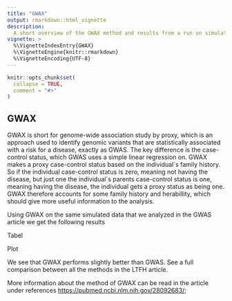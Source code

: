 ```yaml
---
title: "GWAX"
output: rmarkdown::html_vignette
description:
  A short overview of the GWAX method and results from a run on simulated 100.000x100.000 dataset.
vignette: >
  %\VignetteIndexEntry{GWAX}
  %\VignetteEngine{knitr::rmarkdown}
  %\VignetteEncoding{UTF-8}
---
```


```r
knitr::opts_chunk$set(
  collapse = TRUE,
  comment = "#>"
)
```

## GWAX

GWAX is short for genome-wide association study by proxy, which is an approach used to identify genomic variants that are statistically associated with a risk for a disease, exactly as GWAS. The key difference is the case-control status, which GWAS uses a simple linear regression on. GWAX makes a proxy case-control status based on the individual´s family history. So if the individual case-control status is zero, meaning not having the disease, but just one the individual´s parents case-control status is one, meaning having the disease, the individual gets a proxy status as being one. GWAX therefore accounts for some family history and herabillity, which should give more useful information to the analysis. 

Using GWAX on the same simulated data that we analyzed in the GWAS article we get the following results

Tabel

Plot 


We see that GWAX performs slightly better than GWAS. See a full comparison between all the methods in the LTFH article.

More information about the method of GWAX can be read in the article under references <https://pubmed.ncbi.nlm.nih.gov/28092683/>;



